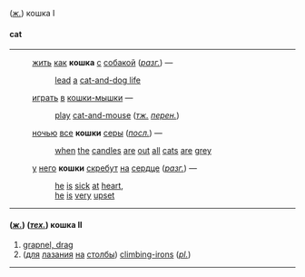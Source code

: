 (''[[ж.]]'') кошка I

==== cat ====
----
:[[жить]] [[как]] '''кошка''' [[с]] [[собакой]] (''[[разг.]]'') —  
::[[lead]] [[a]] [[cat-and-dog life]]
:[[играть]] [[в]] [[кошки-мышки]] — 
::[[play]] [[cat-and-mouse]] (''[[тж.]]'' ''[[перен.]]'') 
:[[ночью]] [[все]] '''кошки''' [[серы]] (''[[посл.]]'') —  
::[[when]] [[the]] [[candles]] [[are]] [[out]] [[all]] [[cats]] [[are]] [[grey]] 
:[[у]] [[него]] '''кошки''' [[скребут]] [[на]] [[сердце]] (''[[разг.]]'') — 
::[[he]] [[is]] [[sick]] [[at]] [[heart]], 
::[[he]] [[is]] [[very]] [[upset]] 
----
==== (''[[ж.]]'') (''[[тех.]]'') кошка II ====
#[[grapnel, drag]]
#([[для]] [[лазания]] [[на]] [[столбы]]) [[climbing-irons]] (''[[pl.]]'') 
----